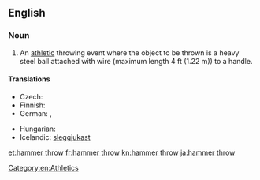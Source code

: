 ==English==
{{wikipedia}}
===Noun===
{{en-noun|-|sg=[[hammer]] [[throw]]}}

# An [[athletic]] throwing event where the object to be thrown is a heavy steel ball attached with wire (maximum length 4 ft (1.22 m)) to a handle.

====Translations====
{{trans-top|athletic event where a heavy steel ball with a handle attached is thrown}}
* Czech: {{t-|cs|hod kladivem|m}}
* Finnish: {{t-|fi|moukarinheitto}}
* German: {{t-|de|Hammerwurf|m}}, {{t-|de|Hammerwerfen|n}}
{{trans-mid}}
* Hungarian: {{t+|hu|kalapácsvetés}}
* Icelandic: [[sleggjukast]] {{n}}
{{trans-bottom}}

[[Category:en:Athletics]]

[[et:hammer throw]]
[[fr:hammer throw]]
[[kn:hammer throw]]
[[ja:hammer throw]]